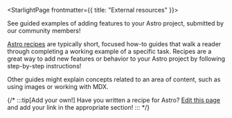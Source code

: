 

<StarlightPage frontmatter={{ title: "External resources" }}>

  See guided examples of adding features to your Astro project, submitted by our community members!

  [Astro recipes](https://docs.astro.build/en/recipes/) are typically short, focused how-to guides that walk a reader through completing a working example of a specific task. Recipes are a great way to add new features or behavior to your Astro project by following step-by-step instructions!

  Other guides might explain concepts related to an area of content, such as using images or working with MDX.

  {/* :::tip[Add your own!]
  Have you written a recipe for Astro? [Edit this page](https://github.com/withastro/docs/edit/main/src/content/docs/en/community-resources/content.mdx) and add your link in the appropriate section!
  ::: */}
  <AstroTags />
</StarlightPage>
